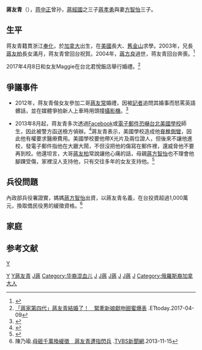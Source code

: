 {{Infobox_Person
| name = 蔣友青
| 英文名 
|occupation=  
| period = 
|birth_name= 
| sex = 男
| other_names = 
| 绰号 = 
|birth_date= {{birth date and age|1990|6|14|}}
|birth_place= {{CAN}}
|death_date=  
|death_place= 
| native place = 
| nationality = {{ROC}}<br>{{CAN}}
| residence = {{ROC}}[[台北市|台北市]]
| party = 
| religion = 
| spouse = {{marriage|[[周玟君|周玟君]]|2016}}
| children = 
| parents = [[蒋孝勇|蒋孝勇]]<br>[[方智怡|方智怡]] 
| relatives = [[蒋中正|蒋中正]]（曾祖父）<br>[[蒋经国|蒋经国]]（祖父）<br>[[蒋方良|蒋方良]]（祖母）<br>[[蔣友柏|蔣友柏]]（兄）<br>[[蔣友常|蔣友常]]（兄）
| educate = *[[中國文化大學|中國文化大學]]
*[[台北美國學校|台北美國學校]] 
*[[復臨美國學校|復臨美國學校]]| 
| past = 
| work = 
| award = 
}}

'''蔣友青'''（{{bd|1990年|6月14日|catIdx=J蒋}}），[[蒋中正|蒋中正]]曾孙，[[蔣經國|蔣經國]]之三子[[蔣孝勇|蔣孝勇]]與妻[[方智怡|方智怡]]三子。

==生平==
蒋友青籍貫浙江[[奉化|奉化]]，於[[加拿大|加拿大]]出生，在[[美國|美國]]長大、[[舊金山|舊金山]]求學。2003年，兄長[[蔣友柏|蔣友柏]]長女滿月，蒋友青曾回台祝賀。2004年，[[蔣方良|蔣方良]]過世，蒋友青回台奔喪。<ref>{{cite news|url=http://www.appledaily.com.tw/realtimenews/article/local/20131108/289210/23%E6%AD%B2%E8%94%A3%E5%8F%8B%E9%9D%92%E5%B0%91%E9%9C%B2%E9%9D%A2%E3%80%80%E4%B8%80%E5%87%BA%E7%8F%BE%E5%B0%B1%E6%83%B9%E3%80%8C%E9%BA%BB%E3%80%8D%E7%85%A9|title=23歲蔣友青少露面　一出現就惹「麻」煩|author=|publisher=蘋果日報|date=2013-11-08|accessdate=2013-11-08|archive-date=2013-11-11|archive-url=https://web.archive.org/web/20131111121732/http://www.appledaily.com.tw/realtimenews/article/local/20131108/289210/23%E6%AD%B2%E8%94%A3%E5%8F%8B%E9%9D%92%E5%B0%91%E9%9C%B2%E9%9D%A2%E3%80%80%E4%B8%80%E5%87%BA%E7%8F%BE%E5%B0%B1%E6%83%B9%E3%80%8C%E9%BA%BB%E3%80%8D%E7%85%A9|dead-url=no}}</ref>

2017年4月8日和女友Maggie在台北君悅飯店舉行婚禮。<ref>[http://star.ettoday.net/news/900610 「蔣家第四代」蔣友青結婚了！　緊牽新娘獻吻甜蜜爆表] {{Wayback|url=http://star.ettoday.net/news/900610 |date=20170409113242 }}.ETtoday.2017-04-09</ref>

==爭議事件==
* 2012年，蒋友青偕女友參加二哥[[蔣友常|蔣友常]]婚禮，因被[[記者|記者]]追問其婚事而怒罵英語髒話，並在媒體爭拍新人上車時用頭撞[[攝影機|攝影機]]。<ref>{{cite news|url=http://www.ettoday.net/news/20131108/292932.htm|title=涉恐嚇美國學校遭聲押　蔣友青曾在二哥婚禮飆英語髒話|author=|publisher=ETtoday|date=2013-11-08|accessdate=2013-11-08|archive-date=2013-11-09|archive-url=https://web.archive.org/web/20131109115118/http://www.ettoday.net/news/20131108/292932.htm|dead-url=no}}</ref>

* 2013年8月起，蒋友青多次透過[[Facebook|Facebook]]或[[電子郵件|電子郵件]][[恐嚇|恐嚇]][[台北美國學校|台北美國學校]]師生，因此被警方函送檢方偵辦。<ref>{{cite news|url=http://www.appledaily.com.tw/realtimenews/article/local/20131108/289217/%E8%94%A3%E5%8F%8B%E9%9D%92%E6%8F%9A%E8%A8%80%E5%B1%A0%E6%AE%BA%E5%85%A8%E6%A0%A1%E3%80%80%E9%81%AD%E6%AA%A2%E6%96%B9%E8%81%B2%E8%AB%8B%E7%BE%88%E6%8A%BC|title=蔣友青揚言屠殺全校　遭檢方聲請羈押|author=丁牧群|publisher=蘋果日報|date=2013-11-08|accessdate=2013-11-08|archive-date=2013-11-11|archive-url=https://web.archive.org/web/20131111121738/http://www.appledaily.com.tw/realtimenews/article/local/20131108/289217/%E8%94%A3%E5%8F%8B%E9%9D%92%E6%8F%9A%E8%A8%80%E5%B1%A0%E6%AE%BA%E5%85%A8%E6%A0%A1%E3%80%80%E9%81%AD%E6%AA%A2%E6%96%B9%E8%81%B2%E8%AB%8B%E7%BE%88%E6%8A%BC|dead-url=no}}</ref>蔣友青表示，美國學校造成他[[脊椎側彎|脊椎側彎]]，因此他有權要求醫療費用。美國學校要他帶X光片及兩位證人，但後來不讓他進校，發電子郵件指他在大廳大鬧，不但沒把他的傷寫在郵件裡，還威脅他不要再到校。他還坦言，大哥[[蔣友柏|蔣友柏]]常說讓他心痛的話，母親[[蔣方智怡|蔣方智怡]]也不理會他腳踝受傷，家裡沒人支持他，只有交往多年的女友支持他。<ref>{{cite news|url=http://tw.news.yahoo.com/蔣友青-家裡沒人支持我-082944601.html|title=蔣友青：家裡沒人支持我|author=黃名璽|publisher=中央社|date=2013-11-09|accessdate=2013-11-09|archive-date=2013-11-11|archive-url=https://web.archive.org/web/20131111063642/http://tw.news.yahoo.com/%E8%94%A3%E5%8F%8B%E9%9D%92-%E5%AE%B6%E8%A3%A1%E6%B2%92%E4%BA%BA%E6%94%AF%E6%8C%81%E6%88%91-082944601.html|dead-url=no}}</ref>

== 兵役問題 ==
內政部兵役署證實，媽媽[[蔣方智怡|蔣方智怡]]出資，以蔣友青名義，在台投資超過1,000萬元，換取僑民役男的緩徵資格。<ref>陳乃瑜.[http://news.tvbs.com.tw/entry/510746 母砸千萬換緩徵　蔣友青遭指閃兵] {{Wayback|url=http://news.tvbs.com.tw/entry/510746 |date=20141024011956 }}.[[TVBS新聞網|TVBS新聞網]].2013-11-15</ref>

==家庭==
{{Ahnentafel top}}<center>
{{ahnentafel-compact5
|boxstyle_1=background-color: #aaf;
|boxstyle_2=background-color: #bbf;
|boxstyle_3=background-color: #ccf;
|boxstyle_4=background-color: #ddf;
|boxstyle_5=background-color: #eef;
|1='''蒋友青'''（1990－）
|2='''父：'''[[蒋孝勇|蒋孝勇]]（1948－1996）
|3='''母：'''[[方智怡|方智怡]]（1949－）
|4='''祖父：'''[[蒋经国|蒋经国]]（1910－1988）
|5='''祖母：'''[[蒋方良|蒋方良]]（1916－2004）
|6='''外祖父：'''[[方恩绪|方恩绪]]
|7='''外祖母：'''[[徐君乐|徐君乐]]
|8='''曾祖父：'''[[蒋中正|蒋中正]]（1887－1975）
|9='''曾祖母：'''[[毛福梅|毛福梅]]（1882－1939）
|10='''外曾祖父：'''[[伊巴提亚|伊巴提亚]]
|11=
|12=
|13=
|14=
|15=
|16='''高祖父：'''[[蒋肇聪|蒋肇聪]]（1842－1895）
|17='''高祖母：'''[[王采玉|王采玉]]（1864－1921）
|18='''外高祖父：'''[[毛鼎和|毛鼎和]]
|19='''外高祖母：'''[[毛王氏|毛王氏]]
|20=
|21=
|22=
|23=
|24=
|25=
|26=
|27=
|28=
|29=
|30=
|31=
}}</center>
{{ahnentafel bottom}}

==参考文献==
{{Reflist}}

{{DEFAULTSORT: Chiang}}
{{蔣中正家族}}
[[Category:蔣氏家族|Y]]
[[Category:蔣孝勇家族|Y蔣友青]]
[[分類:蔣家第四代|Y]]
[[Category:奉化人|J蔣]]
[[Category:华裔混血儿|Category:华裔混血儿]]
[[Category:俄裔混血兒|J]]
[[Category:浙江裔台灣人|J蔣]]
[[Category:寧波裔台灣人|J蔣]]
[[Category:华裔加拿大人|J]]
[[Category:寧波裔加拿大人|J蔣]]
[[Category:台灣裔加拿大人|J]]
[[Category:俄羅斯裔加拿大人|Category:俄羅斯裔加拿大人]]